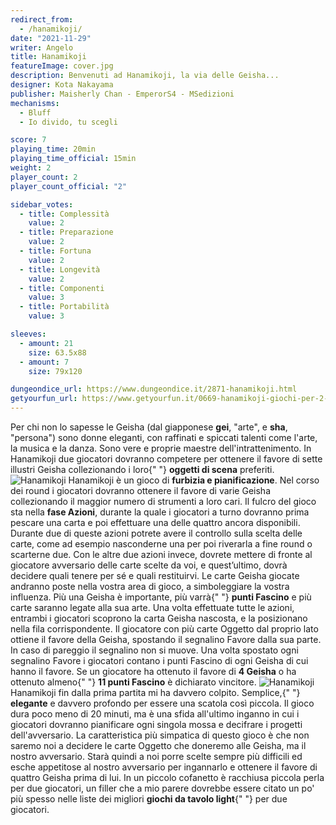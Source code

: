 ```yaml
---
redirect_from:
  - /hanamikoji/
date: "2021-11-29"
writer: Angelo
title: Hanamikoji
featureImage: cover.jpg
description: Benvenuti ad Hanamikoji, la via delle Geisha...
designer: Kota Nakayama
publisher: Maisherly Chan - EmperorS4 - MSedizioni
mechanisms:
  - Bluff
  - Io divido, tu scegli

score: 7
playing_time: 20min
playing_time_official: 15min
weight: 2
player_count: 2
player_count_official: "2"

sidebar_votes:
  - title: Complessità
    value: 2
  - title: Preparazione
    value: 2
  - title: Fortuna
    value: 2
  - title: Longevità
    value: 2
  - title: Componenti
    value: 3
  - title: Portabilità
    value: 3

sleeves:
  - amount: 21
    size: 63.5x88
  - amount: 7
    size: 79x120

dungeondice_url: https://www.dungeondice.it/2871-hanamikoji.html
getyourfun_url: https://www.getyourfun.it/0669-hanamikoji-giochi-per-2-giocatori.html
---
```


<Setting>
  Per chi non lo sapesse le Geisha (dal giapponese <strong>gei</strong>, "arte",
  e <strong>sha</strong>, "persona") sono donne eleganti, con raffinati e
  spiccati talenti come l'arte, la musica e la danza. Sono vere e proprie
  maestre dell'intrattenimento. In Hanamikoji due giocatori dovranno competere
  per ottenere il favore di sette illustri Geisha collezionando i loro{" "}
  <strong>oggetti di scena</strong> preferiti.
</Setting>

<img src="./game1.jpg" alt="Hanamikoji" />

<Rules>
  Hanamikoji è un gioco di <strong>furbizia e pianificazione</strong>. Nel corso
  dei round i giocatori dovranno ottenere il favore di varie Geisha
  collezionando il maggior numero di strumenti a loro cari. Il fulcro del gioco
  sta nella <strong>fase Azioni</strong>, durante la quale i giocatori a turno
  dovranno prima pescare una carta e poi effettuare una delle quattro ancora
  disponibili. Durante due di queste azioni potrete avere il controllo sulla
  scelta delle carte, come ad esempio nasconderne una per poi riverarla a fine
  round o scarterne due. Con le altre due azioni invece, dovrete mettere di
  fronte al giocatore avversario delle carte scelte da voi, e quest’ultimo,
  dovrà decidere quali tenere per sé e quali restituirvi. Le carte Geisha
  giocate andranno poste nella vostra area di gioco, a simboleggiare la vostra
  influenza. Più una Geisha è importante, più varrà{" "}
  <strong>punti Fascino</strong> e più carte saranno legate alla sua arte. Una
  volta effettuate tutte le azioni, entrambi i giocatori scoprono la carta
  Geisha nascosta, e la posizionano nella fila corrispondente. Il giocatore con
  più carte Oggetto dal proprio lato ottiene il favore della Geisha, spostando
  il segnalino Favore dalla sua parte. In caso di pareggio il segnalino non si
  muove. Una volta spostato ogni segnalino Favore i giocatori contano i punti
  Fascino di ogni Geisha di cui hanno il favore. Se un giocatore ha ottenuto il
  favore di <strong>4 Geisha</strong> o ha ottenuto almeno{" "}
  <strong>11 punti Fascino</strong> è dichiarato vincitore.
</Rules>

<img src="./game2.jpg" alt="Hanamikoji" />

<Feedback>
  Hanamikoji fin dalla prima partita mi ha davvero colpito. Semplice,{" "}
  <strong>elegante</strong> e davvero profondo per essere una scatola così
  piccola. Il gioco dura poco meno di 20 minuti, ma è una sfida all'ultimo
  inganno in cui i giocatori dovranno pianificare ogni singola mossa e decifrare
  i progetti dell'avversario. La caratteristica più simpatica di questo gioco è
  che non saremo noi a decidere le carte Oggetto che doneremo alle Geisha, ma il
  nostro avversario. Starà quindi a noi porre scelte sempre più difficili ed
  esche appetitose al nostro avversario per ingannarlo e ottenere il favore di
  quattro Geisha prima di lui. In un piccolo cofanetto è racchiusa piccola perla
  per due giocatori, un filler che a mio parere dovrebbe essere citato un po'
  più spesso nelle liste dei migliori <strong>giochi da tavolo light</strong>{" "}
  per due giocatori.
</Feedback>

<Instagram id="CW8BB7qAupA" />
